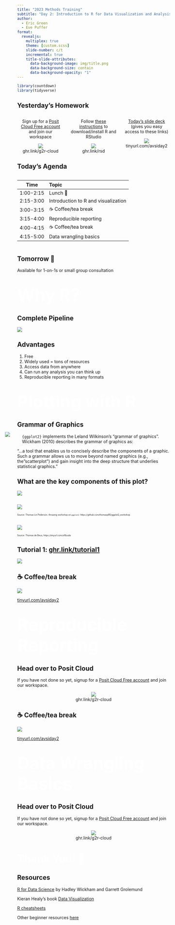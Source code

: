 ```yaml
---
title: "2023 Methods Training"
subtitle: "Day 2: Introduction to R for Data Visualization and Analysis"
author:
  - Eric Green
  - Eve Puffer
format: 
  revealjs:
    multiplex: true
    theme: [custom.scss]
    slide-number: c/t
    incremental: true
    title-slide-attributes:
      data-background-image: img/title.png
      data-background-size: contain
      data-background-opacity: "1"
---
```


```r
library(countdown)
library(tidyverse)
```


## Yesterday's Homework

::: columns
::: {.column width="33.3%"}

<center>
Sign up for a [Posit Cloud Free account](https://ghr.link/g2r-cloud) and join our workspace
<br>

![](img/g2r-cloud.png)
<br>
ghr.link/g2r-cloud
</center>
:::

::: {.column width="33.3%"}
<center>
Follow [these instructions](https://posit.co/download/rstudio-desktop/) to download/install R and RStudio

![](img/rsd.png)
<br>
ghr.link/rsd
</center>
:::
::: {.column width="33.3%"}
<center>
[Today's slide deck](https://tinyurl.com/avsiday2) 
(gives you easy access to these links)


![](img/amt2.png)
<br>
tinyurl.com/avsiday2
</center>
:::
:::


## Today's Agenda

::: columns
::: {.column width="90%"}
| Time      | Topic                                      |
|-----------|:-------------------------------------------|
| 1:00-2:15 | Lunch 🥘                                   |
| 2:15-3:00 | Introduction to R and visualization        |
| 3:00-3:15 | ☕️ Coffee/tea break                        |
| 3:15-4:00 | Reproducible reporting                     |
| 4:00-4:15 | ☕️ Coffee/tea break                        |
| 4:15-5:00 | Data wrangling basics                      |
:::
:::

## Tomorrow 🤝

Available for 1-on-1s or small group consultation



# [Why R?]{style="color:white; font-size:200%;"} {background="linear-gradient(0deg, #006db0, #008a2e)"}

## Complete Pipeline

![](img/cycle.png)

## Advantages

1. Free
2. Widely used = tons of resources
3. Access data from anywhere
4. Can run any analysis you can think up
5. Reproducible reporting in many formats

# [Plotting with R]{style="color:white; font-size:200%;"} {background="linear-gradient(0deg, #006db0, #008a2e)"}

## Grammar of Graphics

<div style= "float:left;position: relative; top: -20px;left: -40px;">
<img src="img/wilkinson.jpg" style="border: 0;">
</div>

`{ggplot2}` implements the Leland Wilkinson's "grammar of graphics". Wickham (2010) describes the grammar of graphics as: 

"...a tool that enables us to concisely describe the components of a graphic. Such a grammar allows us to move beyond named graphics (e.g., the "scatterplot") and gain insight into the deep structure that underlies statistical graphics."

## What are the key components of this plot? {.smaller}

![](img/ft2.png)

##

![](img/thomas_ggplot.png)

<span style="font-size: 50%;">Source: Thomas Lin Pederson. Amazing workshop on `ggplot2`: https://github.com/thomasp85/ggplot2_workshop</span>

##

![](img/ggplot_gif.gif)

<span style="font-size: 50%;">Source: Thomas de Beus, https://tinyurl.com/sf8zude</span>

## Tutorial 1: [ghr.link/tutorial1](https://posit.cloud/learn/primers/1.1)



![](img/ggplot_tutorial.png)


## ☕️ Coffee/tea break

![](img/amt2.png)

[tinyurl.com/avsiday2](https://tinyurl.com/avsiday2)

# [Reproducible Reporting]{style="color:white; font-size:200%;"} {background="linear-gradient(0deg, #006db0, #008a2e)"}

## Head over to Posit Cloud

If you have not done so yet, signup for a [Posit Cloud Free account](https://ghr.link/g2r-cloud) and join our workspace.
<br>

<center>
![](img/g2r-cloud.png)
<br>
ghr.link/g2r-cloud
</center>

## ☕️ Coffee/tea break

![](img/amt2.png)

[tinyurl.com/avsiday2](https://tinyurl.com/avsiday2)


# [Data Wrangling Basics]{style="color:white; font-size:200%;"} {background="linear-gradient(0deg, #006db0, #008a2e)"}


## Head over to Posit Cloud

If you have not done so yet, signup for a [Posit Cloud Free account](https://ghr.link/g2r-cloud) and join our workspace.
<br>

<center>
![](img/g2r-cloud.png)
<br>
ghr.link/g2r-cloud
</center>

# [Thank You! 🙏]{style="color:white; font-size:125%;"} {background="linear-gradient(0deg, #006db0, #008a2e)"}

## Resources

[R for Data Science](https://r4ds.had.co.nz/index.html) by Hadley Wickham and Garrett Grolemund

Kieran Healy’s book [Data Visualization](https://socviz.co/)

[R cheatsheets](https://posit.co/resources/cheatsheets/)

Other beginner resources [here](https://education.rstudio.com/learn/beginner/)
